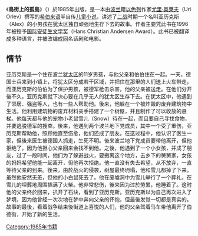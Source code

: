 {{noteTA
|1=zh-hans:亚历克斯;zh-tw:阿列克斯;zh-hk:亞力士;
}}
{{Infobox Book |
| name         = 鳥街上的孤島
| title_orig   = The Island on Bird Street
| translator   = 
| image        = 
| image_caption = 
| author       = [[尤里·奥莱夫|尤里·奥莱夫]]
| cover_artist = 
| country      = 
| language     = [[英语|英语]]
| series       = 
| genre        = 儿童小说
| publisher    = 
| release_date = 1985年
| media_type   = 印刷（平装本）
| pages        = 
| isbn         = 原本：ISBN 0-395-33887-5<br>译本：ISBN 9787537620048
| congress= PZ7.O633 Is 1984
| oclc= 10277773
| preceded_by  = 
| followed_by  = 
}}

《'''鳥街上的孤島'''》（'''''{{lang|en|The Island on Bird Street}}'''''）於1985年出版，是一本由[[波兰|波兰]]籍[[以色列|以色列]]作家[[尤里·奥莱夫|尤里·奥莱夫]]（Uri Orlev）撰写的[[希伯来语|希伯来语]]半自传[[儿童文学|儿童小说]]，讲述了[[二战|二战]]时期一个名叫亚历克斯（Alex）的小男孩在犹太区独自顽强地生存下去的故事。作者主要凭此书在1996年被授予[[国际安徒生文学奖|国际安徒生文学奖]]（Hans Christian Andersen Award）。此书已被翻译成多种语言，并被改编成同名话剧和电影。

== 情节 ==
亚历克斯是一个住在波兰[[犹太区|犹太区]]的11岁男孩，与他父亲和伯伯住在一起。一天，德国士兵来到小镇上，将犹太区分成若干区域，并把住在那里的人们送上火车带走，而亚历克斯的伯伯为了保护男孩，被德军枪击杀害，他的父亲被送走。在他们分开後不久，亚历克斯就下决心要在几乎无人的犹太区生存下去。在犹太区中，他遇到了邻居、强盗等人，也有一些人帮助他。後来，他躲在一个被炸毁的废弃建筑物中生活。他利用建筑物的废弃材料亲手搭建了一个树屋，并且制作了可以收放的悬梯。他每天都与他的宠物小老鼠雪儿（Snow）待在一起，而且要自己寻找食物，并要逃脱德军的搜查。後来，他遇到两个波兰地下党成员，其中一个受了重伤，亚历克斯帮助他，照顾他直至伤愈，他们还成了朋友。在这过程中，他认识了医生一家，但後来医生被德国人抓走，生死不明。後来波兰地下党成员要带他离开，但他拒绝了，因为他担心父亲回来会找不到他。之後，他遇到了一个小女孩，并成了朋友，过了一段时间，他们为了躲避战火，要搬离这个地方，去乡下的舅舅家，女孩的妈妈希望他能一起离开，但他再次拒绝。他一直没有失去希望，从不放弃，一直等待父亲的到来。後来，由於战火的侵袭，树屋最终坍塌，他和雪儿都掉了下来，虽然他安然无恙，但他的小白鼠死去了。他在废墟洞中为雪儿举行了一个葬礼，在雪儿的埋葬地周围插满了火柴。他非常悲伤，後来因为过於劳累，他睡着了。这时他的父亲终於回来，扒开了石块，看到了亚历克斯。亚历克斯以为自己再次进入了梦境，因为他曾经一次次地在梦中奔向父亲的怀抱，但最後发觉一切都是真实的。故事的最後，看着战争结束後街道上喜悦的人们，他的父亲驾着马车带他离开了伯德街，开始了新的生活。

{{DEFAULTSORT:Island on Bird Street, The}}

[[Category:1985年书籍|Category:1985年书籍]]